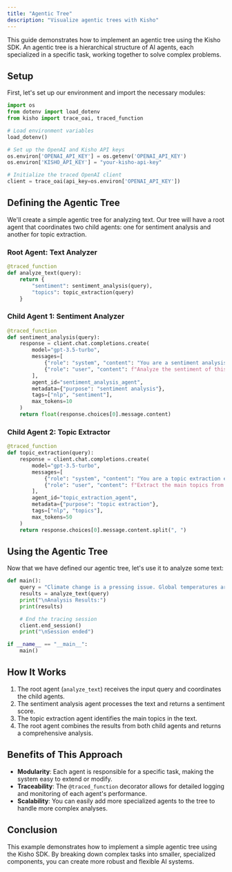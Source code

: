 ```yaml
---
title: "Agentic Tree"
description: "Visualize agentic trees with Kisho"
---
```


This guide demonstrates how to implement an agentic tree using the Kisho SDK. An agentic tree is a hierarchical structure of AI agents, each specialized in a specific task, working together to solve complex problems.

## Setup

First, let's set up our environment and import the necessary modules:

```python
import os
from dotenv import load_dotenv
from kisho import trace_oai, traced_function

# Load environment variables
load_dotenv()

# Set up the OpenAI and Kisho API keys
os.environ['OPENAI_API_KEY'] = os.getenv('OPENAI_API_KEY')
os.environ['KISHO_API_KEY'] = "your-kisho-api-key"

# Initialize the traced OpenAI client
client = trace_oai(api_key=os.environ['OPENAI_API_KEY'])
```

## Defining the Agentic Tree

We'll create a simple agentic tree for analyzing text. Our tree will have a root agent that coordinates two child agents: one for sentiment analysis and another for topic extraction.

### Root Agent: Text Analyzer

```python
@traced_function
def analyze_text(query):
    return {
        "sentiment": sentiment_analysis(query),
        "topics": topic_extraction(query)
    }
```

### Child Agent 1: Sentiment Analyzer

```python
@traced_function
def sentiment_analysis(query):
    response = client.chat.completions.create(
        model="gpt-3.5-turbo",
        messages=[
            {"role": "system", "content": "You are a sentiment analysis expert. Provide a sentiment score from -1 (very negative) to 1 (very positive)."},
            {"role": "user", "content": f"Analyze the sentiment of this text and return only a number:\n{query}"}
        ],
        agent_id="sentiment_analysis_agent",
        metadata={"purpose": "sentiment analysis"},
        tags=["nlp", "sentiment"],
        max_tokens=10
    )
    return float(response.choices[0].message.content)
```

### Child Agent 2: Topic Extractor

```python
@traced_function
def topic_extraction(query):
    response = client.chat.completions.create(
        model="gpt-3.5-turbo",
        messages=[
            {"role": "system", "content": "You are a topic extraction expert. Identify the main topics in the given text."},
            {"role": "user", "content": f"Extract the main topics from this text and return them as a comma-separated list:\n{query}"}
        ],
        agent_id="topic_extraction_agent",
        metadata={"purpose": "topic extraction"},
        tags=["nlp", "topics"],
        max_tokens=50
    )
    return response.choices[0].message.content.split(", ")
```

## Using the Agentic Tree

Now that we have defined our agentic tree, let's use it to analyze some text:

```python
def main():
    query = "Climate change is a pressing issue. Global temperatures are rising, and we need to take action."
    results = analyze_text(query)
    print("\nAnalysis Results:")
    print(results)

    # End the tracing session
    client.end_session()
    print("\nSession ended")

if __name__ == "__main__":
    main()
```

## How It Works

1. The root agent (`analyze_text`) receives the input query and coordinates the child agents.
2. The sentiment analysis agent processes the text and returns a sentiment score.
3. The topic extraction agent identifies the main topics in the text.
4. The root agent combines the results from both child agents and returns a comprehensive analysis.

## Benefits of This Approach

- **Modularity**: Each agent is responsible for a specific task, making the system easy to extend or modify.
- **Traceability**: The `@traced_function` decorator allows for detailed logging and monitoring of each agent's performance.
- **Scalability**: You can easily add more specialized agents to the tree to handle more complex analyses.

## Conclusion

This example demonstrates how to implement a simple agentic tree using the Kisho SDK. By breaking down complex tasks into smaller, specialized components, you can create more robust and flexible AI systems.
